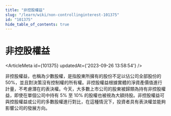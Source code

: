 ```yaml
---
title: "非控股權益"
slug: "/learn/wiki/non-controllinginterest-101375"
id: "101375"
hide_table_of_contents: true
---
```



# 非控股權益

<ArticleMeta id={101375} updatedAt={'2023-09-26 13:58:54'} />
<div className='border-solid border-b border-t-0 my-4 border-[var(--ifm-color-gray-300)]' />

非控股權益，也稱為少數股權，是指股東所擁有的股份不足以佔公司全部股份的 50%，並且對決策沒有控制權的所有權。非控股權益根據實體的淨資產價值進行計量，不考慮潛在的表決權。今天，大多數上市公司的股東被歸類為持有非控股權益，即使在單個公司中持有 5% 至 10% 的股權也被視為大額持股。非控股權益可與控股權益或公司的多數股權進行對比，在這種情況下，投資者具有表決權並能夠影響公司的發展方向。
